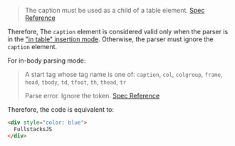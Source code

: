 > The caption must be used as a child of a table element. [Spec Reference](https://html.spec.whatwg.org/multipage/tables.html#the-caption-element)

Therefore, The `caption` element is considered valid only when the parser is in the ["in table" insertion mode](https://html.spec.whatwg.org/multipage/parsing.html#parsing-main-intable).
Otherwise, the parser must ignore the `caption` element.

For in-body parsing mode:

> A start tag whose tag name is one of: `caption`, `col`, `colgroup`, `frame`, `head`, `tbody`, `td`, `tfoot`, `th`, `thead`, `tr`
>
> Parse error. Ignore the token.
> [Spec Reference](https://html.spec.whatwg.org/multipage/parsing.html#parsing-main-inbody)

Therefore, the code is equivalent to:

```html
<div style="color: blue">
  FullstacksJS
</div>
```
